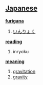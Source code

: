 == [[Japanese]] ==                                          

'''[[furigana]]'''
# [[いんりょく]]

'''[[reading]]'''
# inryoku

'''[[meaning]]'''
# [[gravitation]]
# [[gravity]]